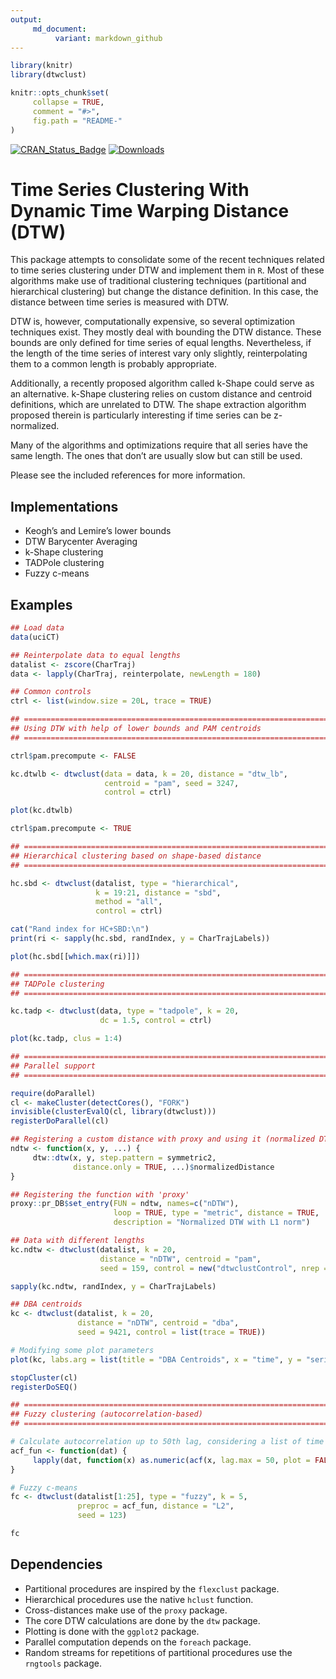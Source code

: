 ```yaml
---
output:
     md_document:
          variant: markdown_github
---
```


<!-- README.md is generated from README.Rmd. Please edit that file -->

```r
library(knitr)
library(dtwclust)

knitr::opts_chunk$set(
     collapse = TRUE,
     comment = "#>",
     fig.path = "README-"
)
```

[![CRAN_Status_Badge](http://www.r-pkg.org/badges/version/dtwclust)](http://cran.r-project.org/web/packages/dtwclust)
[![Downloads](http://cranlogs.r-pkg.org/badges/dtwclust)](http://cran.rstudio.com/package=dtwclust)

# Time Series Clustering With Dynamic Time Warping Distance (DTW)

This package attempts to consolidate some of the recent techniques related to time series clustering under DTW and implement them in `R`. Most of these algorithms make use of traditional clustering techniques (partitional and hierarchical clustering) but change the distance definition. In this case, the distance between time series is measured with DTW.

DTW is, however, computationally expensive, so several optimization techniques exist. They mostly deal with bounding the DTW distance. These bounds are only defined for time series of equal lengths. Nevertheless, if the length of the time series of interest vary only slightly, reinterpolating them to a common length is probably appropriate.

Additionally, a recently proposed algorithm called k-Shape could serve as an alternative. k-Shape clustering relies on custom distance and centroid definitions, which are unrelated to DTW. The shape extraction algorithm proposed therein is particularly interesting if time series can be z-normalized.

Many of the algorithms and optimizations require that all series have the same length. The ones that don't are usually slow but can still be used.

Please see the included references for more information.

## Implementations

* Keogh's and Lemire's lower bounds
* DTW Barycenter Averaging
* k-Shape clustering
* TADPole clustering
* Fuzzy c-means

## Examples

```r
## Load data
data(uciCT)

## Reinterpolate data to equal lengths
datalist <- zscore(CharTraj)
data <- lapply(CharTraj, reinterpolate, newLength = 180)

## Common controls
ctrl <- list(window.size = 20L, trace = TRUE)

## =============================================================================================
## Using DTW with help of lower bounds and PAM centroids
## =============================================================================================

ctrl$pam.precompute <- FALSE

kc.dtwlb <- dtwclust(data = data, k = 20, distance = "dtw_lb",
                     centroid = "pam", seed = 3247, 
                     control = ctrl)

plot(kc.dtwlb)

ctrl$pam.precompute <- TRUE

## =============================================================================================
## Hierarchical clustering based on shape-based distance
## =============================================================================================

hc.sbd <- dtwclust(datalist, type = "hierarchical",
                   k = 19:21, distance = "sbd",
                   method = "all",
                   control = ctrl)

cat("Rand index for HC+SBD:\n")
print(ri <- sapply(hc.sbd, randIndex, y = CharTrajLabels))

plot(hc.sbd[[which.max(ri)]])

## =============================================================================================
## TADPole clustering
## =============================================================================================

kc.tadp <- dtwclust(data, type = "tadpole", k = 20,
                    dc = 1.5, control = ctrl)

plot(kc.tadp, clus = 1:4)

## =============================================================================================
## Parallel support
## =============================================================================================

require(doParallel)
cl <- makeCluster(detectCores(), "FORK")
invisible(clusterEvalQ(cl, library(dtwclust)))
registerDoParallel(cl)

## Registering a custom distance with proxy and using it (normalized DTW)
ndtw <- function(x, y, ...) {
     dtw::dtw(x, y, step.pattern = symmetric2,
              distance.only = TRUE, ...)$normalizedDistance
}

## Registering the function with 'proxy'
proxy::pr_DB$set_entry(FUN = ndtw, names=c("nDTW"),
                       loop = TRUE, type = "metric", distance = TRUE,
                       description = "Normalized DTW with L1 norm")

## Data with different lengths
kc.ndtw <- dtwclust(datalist, k = 20,
                    distance = "nDTW", centroid = "pam",
                    seed = 159, control = new("dtwclustControl", nrep = 8L))

sapply(kc.ndtw, randIndex, y = CharTrajLabels)

## DBA centroids
kc <- dtwclust(datalist, k = 20,
               distance = "nDTW", centroid = "dba",
               seed = 9421, control = list(trace = TRUE))

# Modifying some plot parameters
plot(kc, labs.arg = list(title = "DBA Centroids", x = "time", y = "series"))

stopCluster(cl)
registerDoSEQ()

## =============================================================================================
## Fuzzy clustering (autocorrelation-based)
## =============================================================================================

# Calculate autocorrelation up to 50th lag, considering a list of time series as input
acf_fun <- function(dat) {
     lapply(dat, function(x) as.numeric(acf(x, lag.max = 50, plot = FALSE)$acf))
}

# Fuzzy c-means
fc <- dtwclust(datalist[1:25], type = "fuzzy", k = 5,
               preproc = acf_fun, distance = "L2",
               seed = 123)

fc
```

## Dependencies

* Partitional procedures are inspired by the `flexclust` package.
* Hierarchical procedures use the native `hclust` function.
* Cross-distances make use of the `proxy` package.
* The core DTW calculations are done by the `dtw` package.
* Plotting is done with the `ggplot2` package.
* Parallel computation depends on the `foreach` package.
* Random streams for repetitions of partitional procedures use the `rngtools` package.
